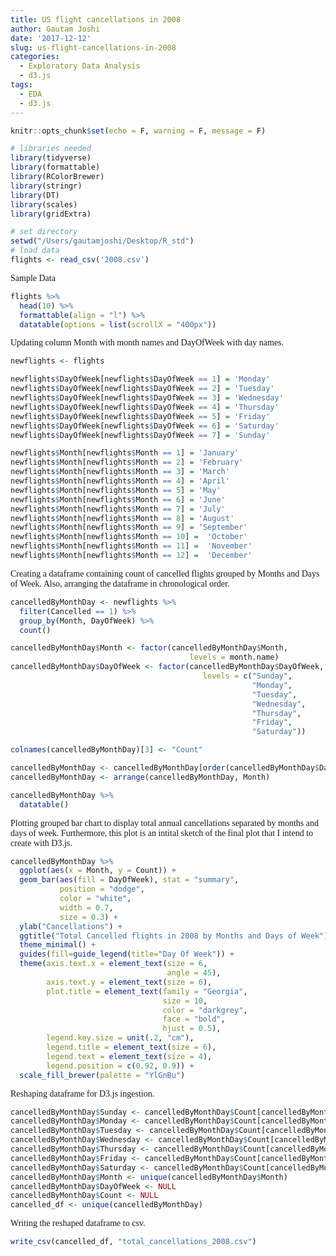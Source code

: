 ```yaml
---
title: US flight cancellations in 2008
author: Gautam Joshi
date: '2017-12-12'
slug: us-flight-cancellations-in-2008
categories:
  - Exploratory Data Analysis
  - d3.js
tags:
  - EDA
  - d3.js
---
```



<body style = "font-family:Georgia">

```r
knitr::opts_chunk$set(echo = F, warning = F, message = F)
```


```r
# libraries needed
library(tidyverse)
library(formattable)
library(RColorBrewer)
library(stringr)
library(DT)
library(scales)
library(gridExtra)
```


```r
# set directory
setwd("/Users/gautamjoshi/Desktop/R_std")
# load data
flights <- read_csv('2008.csv')
```


Sample Data


```r
flights %>%
  head(10) %>%
  formattable(align = "l") %>% 
  datatable(options = list(scrollX = "400px"))
```



Updating column Month with month names and DayOfWeek with day names.

```r
newflights <- flights

newflights$DayOfWeek[newflights$DayOfWeek == 1] = 'Monday'
newflights$DayOfWeek[newflights$DayOfWeek == 2] = 'Tuesday'
newflights$DayOfWeek[newflights$DayOfWeek == 3] = 'Wednesday'
newflights$DayOfWeek[newflights$DayOfWeek == 4] = 'Thursday'
newflights$DayOfWeek[newflights$DayOfWeek == 5] = 'Friday'
newflights$DayOfWeek[newflights$DayOfWeek == 6] = 'Saturday'
newflights$DayOfWeek[newflights$DayOfWeek == 7] = 'Sunday'

newflights$Month[newflights$Month == 1] = 'January'
newflights$Month[newflights$Month == 2] = 'February'
newflights$Month[newflights$Month == 3] = 'March'
newflights$Month[newflights$Month == 4] = 'April'
newflights$Month[newflights$Month == 5] = 'May'
newflights$Month[newflights$Month == 6] = 'June'
newflights$Month[newflights$Month == 7] = 'July'
newflights$Month[newflights$Month == 8] = 'August'
newflights$Month[newflights$Month == 9] = 'September'
newflights$Month[newflights$Month == 10] =  'October'
newflights$Month[newflights$Month == 11] =  'November'
newflights$Month[newflights$Month == 12] =  'December'
```

Creating a dataframe containing count of cancelled flights grouped by Months and Days of Week. Also, arranging the dataframe in chronological order.

```r
cancelledByMonthDay <- newflights %>%
  filter(Cancelled == 1) %>%
  group_by(Month, DayOfWeek) %>%
  count()

cancelledByMonthDay$Month <- factor(cancelledByMonthDay$Month, 
                                        levels = month.name)
cancelledByMonthDay$DayOfWeek <- factor(cancelledByMonthDay$DayOfWeek, 
                                           levels = c("Sunday", 
                                                      "Monday", 
                                                      "Tuesday", 
                                                      "Wednesday", 
                                                      "Thursday", 
                                                      "Friday", 
                                                      "Saturday"))

colnames(cancelledByMonthDay)[3] <- "Count"

cancelledByMonthDay <- cancelledByMonthDay[order(cancelledByMonthDay$DayOfWeek),]
cancelledByMonthDay <- arrange(cancelledByMonthDay, Month)

cancelledByMonthDay %>%
  datatable()
```

Plotting grouped bar chart to display total annual cancellations separated by months and days of week. Furthermore, this plot is an intital sketch of the final plot that I intend to create with D3.js. 

```r
cancelledByMonthDay %>%
  ggplot(aes(x = Month, y = Count)) +
  geom_bar(aes(fill = DayOfWeek), stat = "summary",
           position = "dodge",
           color = "white",
           width = 0.7,
           size = 0.3) +
  ylab("Cancellations") +
  ggtitle("Total Cancelled flights in 2008 by Months and Days of Week") +
  theme_minimal() +
  guides(fill=guide_legend(title="Day Of Week")) +
  theme(axis.text.x = element_text(size = 6, 
                                   angle = 45),
        axis.text.y = element_text(size = 6),
        plot.title = element_text(family = "Georgia", 
                                  size = 10,
                                  color = "darkgrey",
                                  face = "bold",
                                  hjust = 0.5),
        legend.key.size = unit(.2, "cm"),
        legend.title = element_text(size = 6),
        legend.text = element_text(size = 4),
        legend.position = c(0.92, 0.9)) +
  scale_fill_brewer(palette = "YlGnBu")
```


Reshaping dataframe for D3.js ingestion.  


```r
cancelledByMonthDay$Sunday <- cancelledByMonthDay$Count[cancelledByMonthDay$DayOfWeek == "Sunday"]
cancelledByMonthDay$Monday <- cancelledByMonthDay$Count[cancelledByMonthDay$DayOfWeek == "Monday"]
cancelledByMonthDay$Tuesday <- cancelledByMonthDay$Count[cancelledByMonthDay$DayOfWeek == "Tuesday"]
cancelledByMonthDay$Wednesday <- cancelledByMonthDay$Count[cancelledByMonthDay$DayOfWeek == "Wednesday"]
cancelledByMonthDay$Thursday <- cancelledByMonthDay$Count[cancelledByMonthDay$DayOfWeek == "Thursday"]
cancelledByMonthDay$Friday <- cancelledByMonthDay$Count[cancelledByMonthDay$DayOfWeek == "Friday"]
cancelledByMonthDay$Saturday <- cancelledByMonthDay$Count[cancelledByMonthDay$DayOfWeek == "Saturday"]
cancelledByMonthDay$Month <- unique(cancelledByMonthDay$Month)
cancelledByMonthDay$DayOfWeek <- NULL
cancelledByMonthDay$Count <- NULL
cancelled_df <- unique(cancelledByMonthDay)
```


Writing the reshaped dataframe to csv.

```r
write_csv(cancelled_df, "total_cancellations_2008.csv")
```

</body>
